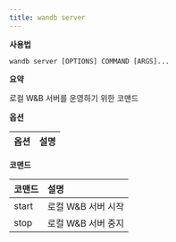 ```yaml
---
title: wandb server
---
```


**사용법**

`wandb server [OPTIONS] COMMAND [ARGS]...`

**요약**

로컬 W&B 서버를 운영하기 위한 코맨드

**옵션**

| **옵션** | **설명** |
| :--- | :--- |

**코맨드**

| **코맨드** | **설명** |
| :--- | :--- |
| start | 로컬 W&B 서버 시작 |
| stop | 로컬 W&B 서버 중지 |
